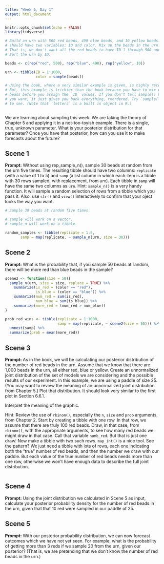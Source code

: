 ```yaml
---
title: "Week 6, Day 1"
output: html_document
---
```


```r
knitr::opts_chunk$set(echo = FALSE)
library(tidyverse)

# Build an urn with 500 red beads, 490 blue beads, and 10 yellow beads. The urn
# should have two variables: ID and color. Mix up the beads in the urn randomly.
# That is, we don't want all the red beads to have ID 1 through 500 and so on.
# Sort the urn by ID.

beads <- c(rep("red", 500), rep("blue", 490), rep("yellow", 10))

urn <- tibble(ID = 1:1000,
              color = sample(beads))

# Using the book, where a very similar example is given, is highly recommended.
# But, this example is trickier than the book because you have to mix up the
# beads before you assign the `ID` values. If you don't tell sample() how many
# you want, it just gives you back everything, reordered. Try `sample(letters)`
# to see. (Note that `letters` is a built in object in R.)
              
```

We are learning about sampling this week. We are taking the theory of Chapter 5 and applying it in a not-too-toyish example. There is a single, true, unknown parameter. What is your posterior distribution for that parameter? Once you have that posterior, how can you use it to make forecasts about the future? 


## Scene 1

**Prompt:** Without using rep_sample_n(), sample 30 beads at random from the urn five times. The resulting tibble should have two columns: `replicate` (with a value of 1 to 5) and `samp` (a list column in which each item is a tibble with 30 rows sampled, with replacement, from `urn`). Each tibble in `samp` will have the same two columns as `urn`. Hint: `sample_n()` is a very handy function. It will sample a random selection of rows from a tibble which you pass it. Also, use `str()` and `view()` interactively to confirm that your oject looks the way you want.

```r

# Sample 30 beads at random five times.

# sample will work on a vector.
# sample_n will work on a tibble.

random_samples <- tibble(replicate = 1:5,
       samp = map(replicate, ~ sample_n(urn, size = 30)))
```


## Scene 2

**Prompt:** What is the probability that, if you sample 50 beads at random, there will be more red than blue beads in the sample?

```r

scene2 <- function(size = 50){
  sample_n(urn, size = size, replace = TRUE) %>%
    summarize(is_red = (color == "red"),
              is_blue = (color == "blue")) %>%
    summarize(num_red = sum(is_red),
              num_blue = sum(is_blue)) %>%
    summarize(more_red = (num_red > num_blue))
}

prob_red_wins <- tibble(replicate = 1:1000,
                        samp = map(replicate, ~ scene2(size = 50))) %>%
  unnest(samp) %>%
  summarize(prob = mean(more_red))
```


## Scene 3

**Prompt:** As in the book, we will be calculating our posterior distribution of the number of red beads in the urn. Assume that we know that there are 1,000 beads in the urn, all either red, blue or yellow. Create an unnormalized joint distribution of the set of models we are considering and the possible results of our experiment. In this example, we are using a paddle of size 25. (You may want to review the meaning of an unnormalized joint distribution from Chapter 5.) Plot that distribution. It should look very similar to the first plot in Section 6.6.1.

Interpret the meaning of the graphic.

Hint: Review the use of `rbinom()`, especially the `n`, `size` and `prob` arguments, from Chapter 2. Start by creating a tibble with one row. In that row, we assume that there are truly 100 red beads. Draw, in that case, from `rbinom()`, with the appropriate arguments, to see how many red beads we might draw in that case. Call that variable `numb_red`. But that is just one draw! Now make a tibble with two such rows. `map_int()` is a nice tool. See the pattern? We just need a tibble with lots of rows, each one indicating both the "true" number of red beads, and then the number we draw with our paddle. But each value of the true number of red beads needs more than one row, otherwise we won't have enough data to describe the full joint distribution.

```r

```

## Scene 4

**Prompt:** Using the joint distribution we calculated in Scene 5 as input, calculate your posterior probability density for the number of red beads in the urn, given that that 10 red were sampled in our paddle of 25.



## Scene 5

**Prompt:** With our posterior probability distribution, we can now forecast outcomes which we have not yet seen. For example, what is the probability of getting more than 3 reds if we sample 20 from the urn, given our posterior? (That is, we are pretending that we don't know the number of red beads in the urn.)




